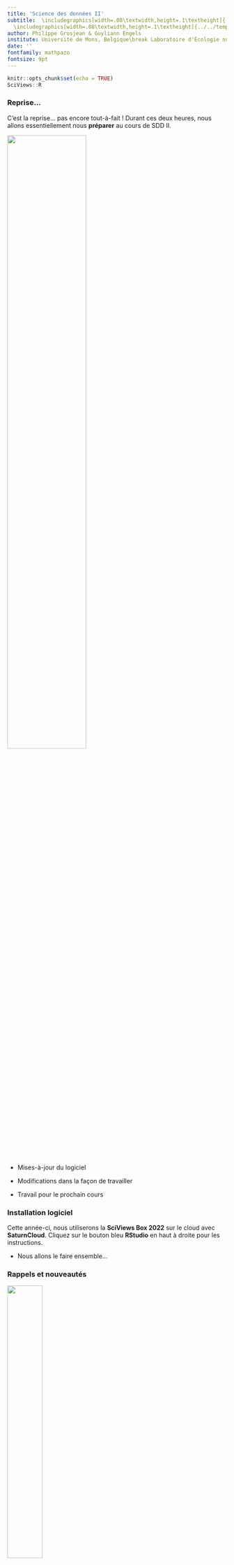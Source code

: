 ```yaml
---
title: 'Science des données II'
subtitle:  \includegraphics[width=.08\textwidth,height=.1\textheight]{../../template/biodatascience.png}
  \includegraphics[width=.08\textwidth,height=.1\textheight]{../../template/SciViews-logo.pdf} \vfill Préparation
author: Philippe Grosjean & Guyliann Engels 
institute: Université de Mons, Belgique\break Laboratoire d'Écologie numérique\break \includegraphics[width=.08\textwidth,height=.1\textheight]{../../template/EcoNum-logo.pdf} \break \url{https://wp.sciviews.org} \break \url{sdd@sciviews.org}
date: ''
fontfamily: mathpazo
fontsize: 9pt
---
```


```r
knitr::opts_chunk$set(echo = TRUE)
SciViews::R
```

### Reprise...

C'est la reprise... pas encore tout-à-fait ! Durant ces deux heures, nous allons essentiellement nous **préparer** au cours de SDD II.

\center

![](figures/start.jpg){width="60%"}

-   Mises-à-jour du logiciel

-   Modifications dans la façon de travailler

-   Travail pour le prochain cours

### Installation logiciel

Cette année-ci, nous utiliserons la **SciViews Box 2022** sur le cloud avec **SaturnCloud**. Cliquez sur le bouton bleu **RStudio** en haut à droite pour les instructions.

-   Nous allons le faire ensemble...

### Rappels et nouveautés

\center

![](figures/change.jpg){width="40%"}

-   **Séances assimilées à des TP**. Obligatoires. Si conflit avec un autre TP **obligatoire**, choix à votre jugement. Dans ce cas, *obligatoirement prévenir et rattraper la matière = travail à faire en plus entre l'heure du midi !*

-   **Les présences sont enregistrées**. Les absences doivent être justifiées (certificat médical). Trop d'absences injustifiées ? Vous n'obtiendrez pas de note pour votre travail.

-   **Pas d'examen en session** et **pas d'examen en seconde session** Mais il faut respecter le rythme du cours *(étudier d'avance la matière et faire les exercices H5P, Shiny et Learnr)*.

### Nouveautés dans SciViews::R

-   `SciViews::R("model", lang = "fr")` : arguments supplémentaires

-   Fonctions "tidy" (`mutate()`, `filter()`, ...) : **collecter** les résultats à la fin avec `collect_dtx()`, `%<-%` ou `%->%`

-   Fonctions "speedy" préfixées "s" (`smutate()`, `sfilter()`). Collecte non nécessaire

-   `(s)group_by |> (s)summarise(....)` : pipe R de base `|>` si même étape logique

-   Fonctions "fast" préfixées "f" (`fmean()`, `fmedian()`, ...). Fonctionnent sur un data frame, contrairement à `mean()` par exemple

-   Création de data frames, exit `data.frame()`, `tibble()`, \``tribble()`, etc. Utiliser `dtx()`/`dtx_rows()` (ou `dtf()`, `dtt()`, `dtbl()`)

### Préparation pour le prochain cours

\center

![](figures/notes.jpg){width="40%"}

-   Revoir ce qui n'était pas compris

-   Se mettre à jour pour ceux qui ne le sont pas

-   Préparer **tout** le module 1 (dorénavant, la préparation pour le début de semaine inclut *toute* la matière du module, sauf indications particulières)
